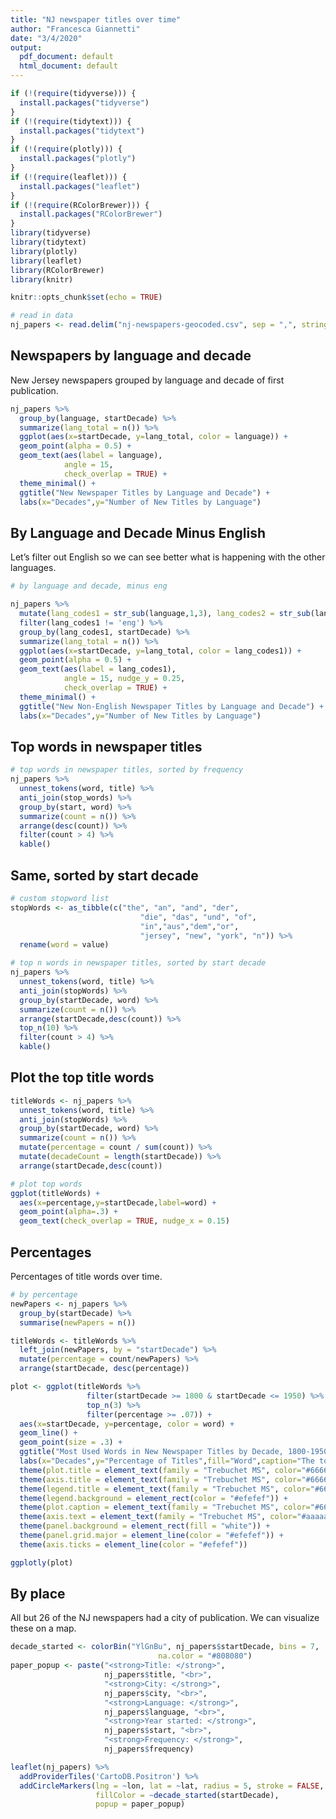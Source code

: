 ```yaml
---
title: "NJ newspaper titles over time"
author: "Francesca Giannetti"
date: "3/4/2020"
output:
  pdf_document: default
  html_document: default
---
```


```r
if (!(require(tidyverse))) {
  install.packages("tidyverse")
}
if (!(require(tidytext))) {
  install.packages("tidytext")
}
if (!(require(plotly))) {
  install.packages("plotly")
}
if (!(require(leaflet))) {
  install.packages("leaflet")
}
if (!(require(RColorBrewer))) {
  install.packages("RColorBrewer")
}
library(tidyverse)
library(tidytext)
library(plotly)
library(leaflet)
library(RColorBrewer)
library(knitr)

knitr::opts_chunk$set(echo = TRUE)

# read in data
nj_papers <- read.delim("nj-newspapers-geocoded.csv", sep = ",", stringsAsFactors = FALSE)

```

## Newspapers by language and decade

New Jersey newspapers grouped by language and decade of first publication.

```r
nj_papers %>% 
  group_by(language, startDecade) %>% 
  summarize(lang_total = n()) %>% 
  ggplot(aes(x=startDecade, y=lang_total, color = language)) + 
  geom_point(alpha = 0.5) +
  geom_text(aes(label = language), 
            angle = 15, 
            check_overlap = TRUE) +
  theme_minimal() +
  ggtitle("New Newspaper Titles by Language and Decade") +
  labs(x="Decades",y="Number of New Titles by Language")
```

## By Language and Decade Minus English

Let's filter out English so we can see better what is happening with the other languages. 

```r
# by language and decade, minus eng

nj_papers %>% 
  mutate(lang_codes1 = str_sub(language,1,3), lang_codes2 = str_sub(language,5,7)) %>% 
  filter(lang_codes1 != 'eng') %>%
  group_by(lang_codes1, startDecade) %>% 
  summarize(lang_total = n()) %>% 
  ggplot(aes(x=startDecade, y=lang_total, color = lang_codes1)) + 
  geom_point(alpha = 0.5) +
  geom_text(aes(label = lang_codes1), 
            angle = 15, nudge_y = 0.25,
            check_overlap = TRUE) +
  theme_minimal() +
  ggtitle("New Non-English Newspaper Titles by Language and Decade") +
  labs(x="Decades",y="Number of New Titles by Language")
```

## Top words in newspaper titles

```r
# top words in newspaper titles, sorted by frequency
nj_papers %>% 
  unnest_tokens(word, title) %>%
  anti_join(stop_words) %>%
  group_by(start, word) %>% 
  summarize(count = n()) %>%
  arrange(desc(count)) %>% 
  filter(count > 4) %>% 
  kable()
```

## Same, sorted by start decade

```r
# custom stopword list
stopWords <- as_tibble(c("the", "an", "and", "der", 
                             "die", "das", "und", "of",
                             "in","aus","dem","or", 
                             "jersey", "new", "york", "n")) %>%
  rename(word = value)

# top n words in newspaper titles, sorted by start decade
nj_papers %>% 
  unnest_tokens(word, title) %>%
  anti_join(stopWords) %>%
  group_by(startDecade, word) %>% 
  summarize(count = n()) %>%
  arrange(startDecade,desc(count)) %>%
  top_n(10) %>%
  filter(count > 4) %>% 
  kable()
```

## Plot the top title words

```r
titleWords <- nj_papers %>% 
  unnest_tokens(word, title) %>%
  anti_join(stopWords) %>%
  group_by(startDecade, word) %>% 
  summarize(count = n()) %>%
  mutate(percentage = count / sum(count)) %>%
  mutate(decadeCount = length(startDecade)) %>%
  arrange(startDecade,desc(count))

# plot top words
ggplot(titleWords) +
  aes(x=percentage,y=startDecade,label=word) + 
  geom_point(alpha=.3) + 
  geom_text(check_overlap = TRUE, nudge_x = 0.15)
```

## Percentages

Percentages of title words over time.

```r
# by percentage
newPapers <- nj_papers %>% 
  group_by(startDecade) %>%
  summarise(newPapers = n())

titleWords <- titleWords %>%
  left_join(newPapers, by = "startDecade") %>%
  mutate(percentage = count/newPapers) %>%
  arrange(startDecade, desc(percentage))

plot <- ggplot(titleWords %>%
                 filter(startDecade >= 1800 & startDecade <= 1950) %>%
                 top_n(3) %>% 
                 filter(percentage >= .07)) +
  aes(x=startDecade, y=percentage, color = word) +
  geom_line() +
  geom_point(size = .3) +
  ggtitle("Most Used Words in New Newspaper Titles by Decade, 1800-1950") +
  labs(x="Decades",y="Percentage of Titles",fill="Word",caption="The top words used in the titles of new newspapers during the nineteenth century by decade") + 
  theme(plot.title = element_text(family = "Trebuchet MS", color="#666666", face="bold", size=18, hjust=0.5)) +
  theme(axis.title = element_text(family = "Trebuchet MS", color="#666666", face="bold", size=14)) + 
  theme(legend.title = element_text(family = "Trebuchet MS", color="#666666", face="bold", size=14)) +
  theme(legend.background = element_rect(color = "#efefef")) +
  theme(plot.caption = element_text(family = "Trebuchet MS", color="#666666", size=10, hjust = 0.5, margin = margin(15, 0, 15, 0))) +
  theme(axis.text = element_text(family = "Trebuchet MS", color="#aaaaaa", face="bold", size=10)) +
  theme(panel.background = element_rect(fill = "white")) +
  theme(panel.grid.major = element_line(color = "#efefef")) +
  theme(axis.ticks = element_line(color = "#efefef"))

ggplotly(plot)
```

## By place

All but 26 of the NJ newspapers had a city of publication. We can visualize these on a map. 

```r
decade_started <- colorBin("YlGnBu", nj_papers$startDecade, bins = 7, 
                                 na.color = "#808080")
paper_popup <- paste("<strong>Title: </strong>", 
                     nj_papers$title, "<br>",
                     "<strong>City: </strong>",
                     nj_papers$city, "<br>",
                     "<strong>Language: </strong>",
                     nj_papers$language, "<br>",
                     "<strong>Year started: </strong>",
                     nj_papers$start, "<br>",
                     "<strong>Frequency: </strong>",
                     nj_papers$frequency)

leaflet(nj_papers) %>% 
  addProviderTiles('CartoDB.Positron') %>%
  addCircleMarkers(lng = ~lon, lat = ~lat, radius = 5, stroke = FALSE,
                   fillColor = ~decade_started(startDecade),
                   popup = paper_popup)
```

